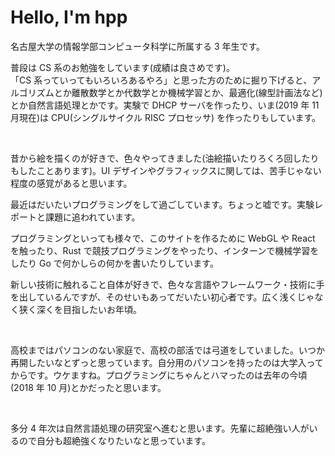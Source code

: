 # Hello, I'm hpp

名古屋大学の情報学部コンピュータ科学に所属する 3 年生です。

普段は CS 系のお勉強をしています(成績は良さめです)。<br />
「CS 系っていってもいろいろあるやろ」と思った方のために掘り下げると、アルゴリズムとか離散数学とか代数学とか機械学習とか、最適化(線型計画法など)とか自然言語処理とかです。実験で DHCP サーバを作ったり、いま(2019 年 11 月現在)は CPU(シングルサイクル RISC プロセッサ) を作ったりもしています。

<br />

昔から絵を描くのが好きで、色々やってきました(油絵描いたりろくろ回したりもしたことあります)。UI デザインやグラフィックスに関しては、苦手じゃない程度の感覚があると思います。

最近はだいたいプログラミングをして過ごしています。ちょっと嘘です。実験レポートと課題に追われています。

プログラミングといっても様々で、このサイトを作るために WebGL や React を触ったり、Rust で競技プログラミングをやったり、インターンで機械学習をしたり Go で何かしらの何かを書いたりしています。

新しい技術に触れること自体が好きで、色々な言語やフレームワーク・技術に手を出しているんですが、そのせいもあってだいたい初心者です。広く浅くじゃなく狭く深くを目指したいお年頃。

<br />

高校まではパソコンのない家庭で、高校の部活では弓道をしていました。いつか再開したいなとずっと思っています。自分用のパソコンを持ったのは大学入ってからです。ウケますね。プログラミングにちゃんとハマったのは去年の今頃(2018 年 10 月)とかだったと思います。

<br />

多分 4 年次は自然言語処理の研究室へ進むと思います。先輩に超絶強い人がいるので自分も超絶強くなりたいなと思っています。
